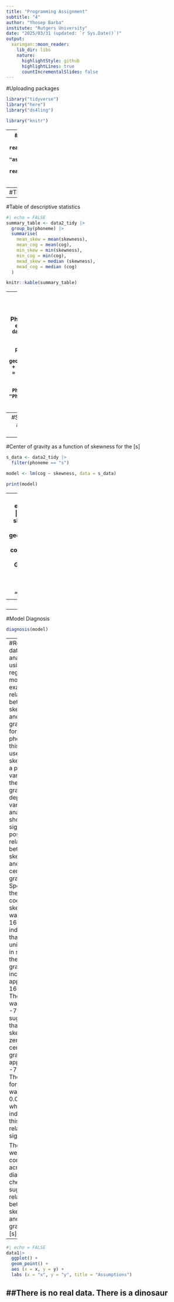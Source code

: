 ```yaml
---
title: "Programming Assignment"
subtitle: "4"
author: "Yhosep Barba"
institute: "Rutgers University"
date: "2025/03/31 (updated: `r Sys.Date()`)"
output:
  xaringan::moon_reader:
    lib_dir: libs
    nature:
      highlightStyle: github
      highlightLines: true
      countIncrementalSlides: false
---
```

#Uploading packages
```r
library("tidyverse")
library("here")
library("ds4ling")
```

```r
library("knitr")
```

---
#Uploading datasets
```r
data1 <- read_csv(here("data_raw", "fricatives", "assumptions.csv"))
data2 <- read_csv(here("data_raw", "fricatives", "fricatives.csv"))  
```

---
#Tidying data
```r
#| echo = FALSE
data2_tidy <- data2 |>
  pivot_longer(
    cols = c(s_cog, s_skewness, sh_cog, sh_skewness),
    names_to = "measurement",
    values_to = "value"
  ) |>
  separate(
    col = measurement,
    into = c("phoneme", "measurement"),
    sep = "_"
  ) |>
   pivot_wider(
    names_from = measurement,
    values_from = value                       
  ) 
print(data2_tidy)
```

---
#Table of descriptive statistics
```r
#| echo = FALSE
summary_table <- data2_tidy |>
  group_by(phoneme) |>
  summarise(
    mean_skew = mean(skewness),
    mean_cog = mean(cog),
    min_skew = min(skewness),
    min_cog = min(cog),
    mead_skew = median (skewness),
    mead_cog = median (cog)
  )

knitr::kable(summary_table)
```

---
#Boxplot of Center of Gravity by Phoneme
```r
#| echo = FALSE
data2_tidy |>
  ggplot() +
  aes(x = phoneme, y = cog) +
  geom_boxplot() +
  labs(
    title = "Boxplot of Center of Gravity by Phoneme",
    x = "Phoneme",
    y = "Center of Gravity"
  )
```

---
#Skewness as a function of phoneme
```r
#| echo = FALSE
data2_tidy |>
  ggplot() +
  aes(x = phoneme, y = skewness) +
  stat_summary(
    fun.data = "mean_se",  
    geom = "point",        
    size = 3,              
    color = "red"         
  ) +
  labs(
    title = "Skewness by Phoneme",
    x = "Phoneme",
    y = "Skewness"
  )
```
---
#Center of gravity as a function of skewness for the [s]
```r
s_data <- data2_tidy |>
  filter(phoneme == "s") 

model <- lm(cog ~ skewness, data = s_data)

print(model)
```
---
#Scatter Plot
```r
#| echo = FALSE
s_data |>
  ggplot() +
  aes(x = skewness, y = cog) +
  geom_point() +
  geom_smooth(method = "lm", se = TRUE, color = "blue") +
  labs(
    title = "Center of Gravity as a function of Skewness for [s] Segments",
    x = "Skewness",
    y = "Center of Gravity"
  )

```
---
#Model Table
```r
knitr::kable(summary(model)$coef)
```

---
#Model Diagnosis
```r
diagnosis(model)
```

---
#Results
The data were analyzed using a linear regression model to examine the relationship between skewness and center of gravity (cog) for the [s] phoneme. In this model, I used skewness as a predictor variable and the center of gravity as the dependent variable.The analysis showed a significant positive relationship between skewness and the center of gravity. Specifically, the coefficient for skewness was 1675.5933, indicating that for each unit increase in skewness, the center of gravity increased by approximately 1675.6 units. The intercept was -756.6888, suggesting that when skewness is zero, the center of gravity is approximately -756.7 units. The p-value for skewness was less than 0.0001, which indicates that this relationship is significant.

The results were consistent across diagnostic checks, suggesting a  relationship between skewness and center of gravity for the [s] phoneme.

---

```r
#| echo = FALSE
data1|>
  ggplot() +
  geom_point() +
  aes (x = x, y = y) +
  labs (x = "x", y = "y", title = "Assumptions")
```
##There is no real data. There is a dinosaur
---








